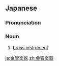 ==Japanese==
{{ja-kanjitab|きん|かん|がく|k3=がっ|き}}

===Pronunciation===
{{ja-pron|きんかん がっき|y=on}}

===Noun===
{{ja-noun|きんかん がっき}}

# [[brass instrument]]

[[ja:金管楽器]]
[[zh:金管楽器]]